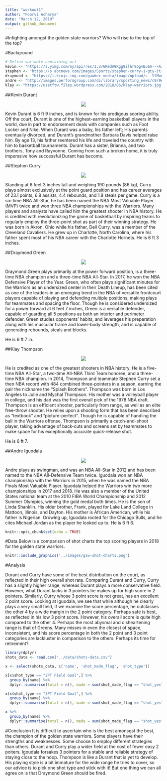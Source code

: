 ```yaml
---
title: "workout1"
author: "Poorvi Acharya"
date: "March 12, 2019"
output: github_document
---
```


#Infighting amongst the golden state warriors? Who will rise to the top of the top?

#Background

```r
# Define variable containing url
kevin <- "https://s.yimg.com/ny/api/res/1.2/6RedA8Kgg9ilhr9pgvBu6A--~A/YXBwaWQ9aGlnaGxhbmRlcjtzbT0xO3c9ODAw/http://media.zenfs.com/en-US/homerun/nbcsports.com/6ab9d9808b6fe09eebc0f10eea86d3e4"
stephen <- "https://s.abcnews.com/images/Sports/stephen-curry-1-gty-jt-180611_hpMain_16x9_992.jpg"
draymond <- "https://i.kinja-img.com/gawker-media/image/upload/s--YlMoq1xk--/c_scale,f_auto,fl_progressive,q_80,w_800/mrq5is7giqfffzitwk7n.jpg"
andre <- "http://images.performgroup.com/di/library/sporting_news/c9/9e/andre-iguodala-getty-112818-ftrjpg_1ogughvw1lnfx1oym7oqdwomed.jpg?t=1543250519&w=960&quality=70"
klay <- "https://usatftw.files.wordpress.com/2018/06/klay-warriors.jpg?w=1000&h=600&crop=1"
```

##Kevin Durant 

<center><img src="`r kevin`"></center>


Kevin Durant is 6 ft 9 inches, and is known for his prodigous scoring ability. Off the court, Durant is one of the highest-earning basketball players in the world, due in part to endorsement deals with companies such as Foot Locker and Nike. When Durant was a baby, his father left; His parents eventually divorced, and Durant's grandmother Barbara Davis helped raise him. By age 13, his father reentered his life and traveled the country with him to basketball tournaments. Durant has a sister, Brianna, and two brothers, Tony and Rayvonne. Coming from such a broken home, it is truly imperssive how successful Durant has become. 

##Stephen Curry 

<center><img src="`r stephen`"></center>

Standing at 6 feet 3 inches tall and weighing 190 pounds (86 kg), Curry plays almost exclusively at the point guard position and has career averages of 23.1 points, 6.8 assists, 4.4 rebounds, and 1.8 steals per game. Curry is a six-time NBA All-Star, he has been named the NBA Most Valuable Player (MVP) twice and won three NBA championships with the Warriors. Many players and analysts have called him the greatest shooter in NBA history. He is credited with revolutionizing the game of basketball by inspiring teams to regularly employ the three-point shot as part of their winning strategy. He was born in Akron, Ohio while his father, Dell Curry, was a member of the Cleveland Cavaliers. He grew up in Charlotte, North Carolina, where his father spent most of his NBA career with the Charlotte Hornets. He is 6 ft 3 inches. 

##Draymond Green

<center><img src="`r draymond`"></center>

Draymond Green plays primarily at the power forward position, is a three-time NBA champion and a three-time NBA All-Star. In 2017, he won the NBA Defensive Player of the Year. Green, who often plays significant minutes for the Warriors as an undersized center in their Death Lineup, has been cited as one of the leaders in an emerging trend in the NBA of versatile frontcourt players capable of playing and defending multiple positions, making plays for teammates and spacing the floor. Though he is considered undersized for a power forward at 6 feet 7 inches, Green is a versatile defender, capable of guarding all 5 positions as both an interior and perimeter defender. Green studies opponents' habits, and leverages his preparation along with his muscular frame and lower-body strength, and is capable of generating rebounds, steals and blocks. 

He is 6 ft 7 in. 

##Klay Thompson

<center><img src="`r klay`"></center>

He is credited as one of the greatest shooters in NBA history. He is a five-time NBA All-Star, a two-time All-NBA Third Team honoree, and a three-time NBA champion. In 2014, Thompson and teammate Stephen Curry set a then NBA record with 484 combined three-pointers in a season, earning the pair the nickname the "Splash Brothers". Thompson was born in Los Angeles to Julie and Mychal Thompson. His mother was a volleyball player in college, and his dad was the first overall pick of the 1978 NBA draft. Thompson is an efficient shooter, particularly from range, as well as an elite free-throw shooter. He relies upon a shooting form that has been described as "textbook" and "picture-perfect". Though he is capable of handling the ball in the Warriors offense, Thompson is primarily a catch-and-shoot player, taking advantage of back-cuts and screens set by teammates to make space for his exceptionally accurate quick-release shot.

He is 6 ft 7. 

##Andre Iguodala

<center><img src="`r andre`"></center>

Andre plays as swingman, and was an NBA All-Star in 2012 and has been named to the NBA All-Defensive Team twice. Iguodala won an NBA championship with the Warriors in 2015, when he was named the NBA Finals Most Valuable Player. Iguodala helped the Warriors win two more championships in 2017 and 2018. He was also a member of the United States national team at the 2010 FIBA World Championship and 2012 Summer Olympics, winning the gold medal both times. He is the son of Linda Shanklin. His older brother, Frank, played for Lake Land College in Mattoon, Illinois, and Dayton. His mother is African American, while his father is Nigerian. Growing up, Iguodala rooted for the Chicago Bulls, and he cites Michael Jordan as the player he looked up to. He is 6 ft 6. 




```r
knitr::opts_chunk$set(echo = TRUE)
```

#Data
Below is a comparison of shot charts the top scoring players in 2018 for the golden state warriors. 

```r
knitr::include_graphics('../images/gsw-shot-charts.png')
```

#Analysis 

Durant and Curry have some of the best distribution on the court, as reflected in their high overall shot rate. Comparing Durant and Curry, Curry has a slightly higher range, whereas Durant plays a more conservative field. 
However, what Durant lacks in 3 pointers he makes up for high score in 2 pointers. Similarly, Curry whose 3 point score is not great, has an excellent 2 point score. 
Looking at Iguodala, we see that while although he clearly plays a very small field, if we examine the score percentage, he outclasses the other 4 by a wide margin in the 2 point category. Perhaps safe is best, as reflected in his low 3 point score. However, his overall score is quite high compared to the other 4. 
Perhaps the most abysmal and disheartening range is that of Greens. Many misses in even the closest of space, inconsistent, and his score percentage in both the 2 point and 3 point categories are lackluster in comparison to the others. Perhaps its time for retirement? 

```r
library(dplyr)
shots_data <- read.csv("../data/shots-data.csv")
```

```r
x <- select(shots_data, c('name', 'shot_made_flag', 'shot_type'))
```

```r
x[x$shot_type == "2PT Field Goal",] %>%
  group_by(name) %>%
  dplyr::summarise(total = n(), made = sum(shot_made_flag == "shot_yes"), percentage = made / total)
```

```r
x[x$shot_type == "3PT Field Goal",] %>%
  group_by(name) %>%
  dplyr::summarise(total = n(), made = sum(shot_made_flag == "shot_yes"), percentage = made / total)
```

```r
x %>%
  group_by(name) %>%
  dplyr::summarise(total = n(), made = sum(shot_made_flag == "shot_yes"), percentage = made / total)
```

#Conclusion 
It is difficult to ascertain who is the best amonsgst the best, the champion of the golden state warriors. Some players have their strengths and weaknesses. Some choose to employ different strategies than others. Durant and Curry play a wider field at the cost of fewer easy 2 poiters. Igoudala forsakes 3 pointers for a stable and reliable strategy of staying close to the hoop. Thompson is like a Durant that is yet to develop. His playing style is a bit immature for the wide range he tries to cover, so our advice is to pick one shot type and stick with it! But one thing we can all agree on is that Draymond Green should be fired. 

